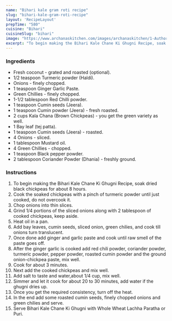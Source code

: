---
name: "Bihari kale gram roti recipe"
slug: "bihari-kale-gram-roti-recipe"
layout: 'RecipeLayout'
prepTime: "580"
cuisine: "Bihari"
cuisineSlug: "bihari"
image: "https://www.archanaskitchen.com/images/archanaskitchen/1-Author/Jyothi_Rajesh/Bihari_Kale_Channe_Ki_Ghugni.jpg"
excerpt: "To begin making the Bihari Kale Chane Ki Ghugni Recipe, soak dried black chickpeas for about 8 hours"
---

### Ingredients

- Fresh coconut - grated and roasted (optional).
- 1/2 teaspoon Turmeric powder (Haldi).
- Onions - finely chopped.
- 1 teaspoon Ginger Garlic Paste.
- Green Chillies - finely chopped.
- 1-1/2 tablespoon Red Chilli powder.
- 1 teaspoon Cumin seeds (Jeera).
- 1 teaspoon Cumin powder (Jeera) - fresh roasted.
- 2 cups Kala Chana (Brown Chickpeas) - you get the green variety as well.
- 1 Bay leaf (tej patta).
- 1 teaspoon Cumin seeds (Jeera) - roasted.
- 4 Onions - sliced.
- 1 tablespoon Mustard oil.
- 4 Green Chillies - chopped.
- 1 teaspoon Black pepper powder.
- 2 tablespoon Coriander Powder (Dhania) - freshly ground.

### Instructions

1. To begin making the Bihari Kale Chane Ki Ghugni Recipe, soak dried black chickpeas for about 8 hours.
1. Cook the soaked chickpeas with a pinch of turmeric powder until just cooked, do not overcook it.
1. Chop onions into thin slices.
1. Grind 1/4 portions of the sliced onions along with 2 tablespoon of cooked chickpeas, keep aside.
1. Heat oil in a pan.
1. Add bay leaves, cumin seeds, sliced onion, green chilies, and cook till onions turn translucent.
1. Once done add ginger and garlic paste and cook until raw smell of the paste goes off.
1. After the ginger garlic is cooked add red chili powder, coriander powder, turmeric powder, pepper powder, roasted cumin powder and the ground onion-chickpea paste, mix well.
1. Cook for about 3 minutes.
1. Next add the cooked chickpeas and mix well.
1. Add salt to taste and water,about 1/4 cup, mix well.
1. Simmer and let it cook for about 20 to 30 minutes, add water if the ghugni dries up.
1. Once you get the required consistency, turn off the heat.
1. In the end add some roasted cumin seeds, finely chopped onions and green chilies and serve.
1. Serve Bihari Kale Chane Ki Ghugni with Whole Wheat Lachha Paratha or Puri.
